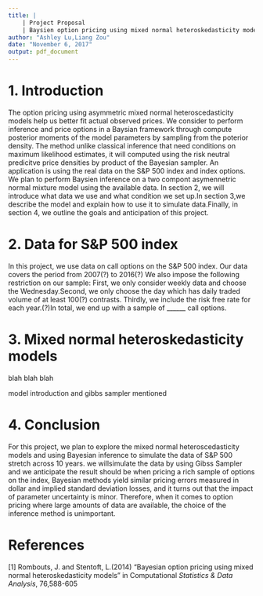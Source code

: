 ```yaml
---
title: |
    | Project Proposal
    | Baysien option pricing using mixed normal heteroskedasticity models
author: "Ashley Lu,Liang Zou"
date: "November 6, 2017"
output: pdf_document
---
```

# 1. Introduction
   The option pricing using asymmetric mixed normal heteroscedasticity models help us better fit actual observed prices. We consider to perform inference and price options in a Baysian framework through compute posterior moments of the model parameters by sampling from the poterior density. The method unlike classical inference that need conditions on maximum likelihood estimates, it will computed using the risk neutral predicitve price densities by product of the Bayesian sampler. An application is using the real data on the S&P 500 index and index options. We plan to perform Baysien inference on a two compont asymennetric normal mixture model using the available data. In section 2, we will introduce what data we use and what condition we set up.In section 3,we describe the model and explain how to use it to simulate data.Finally, in section 4, we outline the goals and anticipation of this project. 

# 2. Data for S&P 500 index
   In this project, we use data on call options on the S&P 500 index. Our data covers the period from 2007(?) to 2016(?) We also impose the following restriction on our sample: First, we only consider weekly data and choose the Wednesday.Second, we only choose the day which has daily traded volume of at least 100(?) contrasts. Thirdly, we include the risk free rate for each year.(?)In total, we end up with a sample of ______ call options.

   
# 3. Mixed normal heteroskedasticity models
 
  blah blah blah 
  
  model introduction and gibbs sampler mentioned
 
# 4. Conclusion 
   For this project, we plan to explore the mixed normal heteroscedasticity models and using Bayesian inference to simulate the data of S&P 500 stretch across 10 years. we willsimulate the data by using Gibss Sampler and we anticipate the result should be when pricing a rich sample of options on the index, Bayesian methods yield similar pricing errors measured in dollar and implied standard deviation losses, and it turns out that the impact of parameter uncertainty is minor. Therefore, when it comes to option pricing where large amounts of data are available, the choice of the inference method is unimportant. 
  
 
# References

[1] Rombouts, J. and Stentoft, L.(2014) "Bayesian option pricing using mixed normal heteroskedasticity models" 
    in Computational *Statistics & Data Analysis*, 76,588-605







<!---
# The goal of this project: 
  mainly from Introduction and conclusion
  
# Model desciption:
## (a) explain the model: what is this model? why we use in on finance?
## (b) Why we need Gibbs sampler to simulate the data? What is advantage?

# Data:
## Where we find the data and what condition we set up for it? explain the data. 

# Apply the method on the data
## main defintion
## run the model
## analysis the result

# The result we anticipate

--->